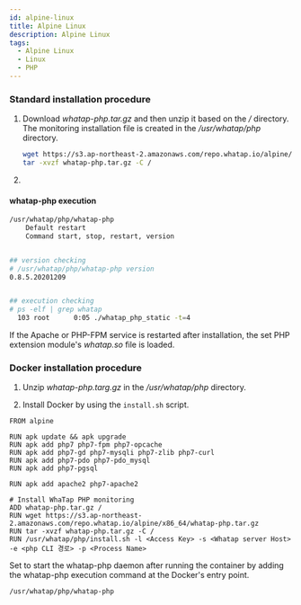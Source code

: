 ```yaml
---
id: alpine-linux
title: Alpine Linux
description: Alpine Linux
tags:
  - Alpine Linux
  - Linux
  - PHP
---
```



### Standard installation procedure

1. Download _whatap-php.tar.gz_ and then unzip it based on the _/_ directory. The monitoring installation file is created in the _/usr/whatap/php_ directory.

   ```bash title=SH
   wget https://s3.ap-northeast-2.amazonaws.com/repo.whatap.io/alpine/x86_64/whatap-php.tar.gz
   tar -xvzf whatap-php.tar.gz -C /
   ```
2. <Phpinstallscript />


<Phpextensionwhatap />  

#### whatap-php execution

```bash title=SH
/usr/whatap/php/whatap-php
    Default restart
    Command start, stop, restart, version


## version checking
# /usr/whatap/php/whatap-php version
0.8.5.20201209


## execution checking
# ps -elf | grep whatap
  103 root      0:05 ./whatap_php_static -t=4
```

If the Apache or PHP-FPM service is restarted after installation, the set PHP extension module's _whatap.so_ file is loaded.

### Docker installation procedure

1. Unzip _whatap-php.targ.gz_ in the _/usr/whatap/php_ directory. 

2. Install Docker by using the `install.sh` script.

```docker title=SH
FROM alpine

RUN apk update && apk upgrade
RUN apk add php7 php7-fpm php7-opcache
RUN apk add php7-gd php7-mysqli php7-zlib php7-curl
RUN apk add php7-pdo php7-pdo_mysql
RUN apk add php7-pgsql

RUN apk add apache2 php7-apache2

# Install WhaTap PHP monitoring
ADD whatap-php.tar.gz /
RUN wget https://s3.ap-northeast-2.amazonaws.com/repo.whatap.io/alpine/x86_64/whatap-php.tar.gz
RUN tar -xvzf whatap-php.tar.gz -C /
RUN /usr/whatap/php/install.sh -l <Access Key> -s <Whatap server Host> -e <php CLI 경로> -p <Process Name>
```

Set to start the whatap-php daemon after running the container by adding the whatap-php execution command at the Docker's entry point.

```bash title=SH
/usr/whatap/php/whatap-php
```
